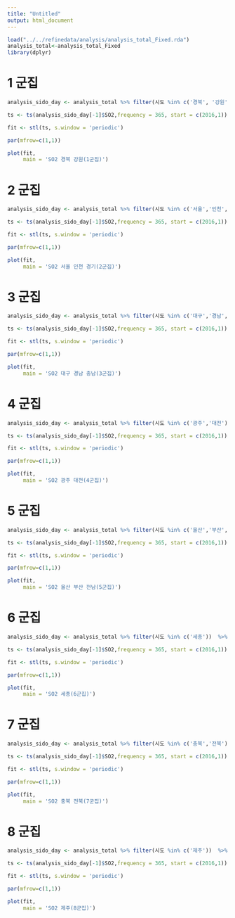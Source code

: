 ```yaml
---
title: "Untitled"
output: html_document
---
```




```r

load("../../refinedata/analysis/analysis_total_Fixed.rda")
analysis_total<-analysis_total_Fixed
library(dplyr)


```

# 1 군집

```r
analysis_sido_day <- analysis_total %>% filter(시도 %in% c('경북', '강원'))  %>% group_by(일시) %>% summarise(SO2 = mean(SO2,na.rm=TRUE))

ts <- ts(analysis_sido_day[-1]$SO2,frequency = 365, start = c(2016,1))

fit <- stl(ts, s.window = 'periodic')

par(mfrow=c(1,1))

plot(fit,
     main = 'SO2 경북 강원(1군집)')

```

# 2 군집

```r

analysis_sido_day <- analysis_total %>% filter(시도 %in% c('서울','인천','경기'))  %>% group_by(일시) %>% summarise(SO2 = mean(SO2,na.rm=TRUE))

ts <- ts(analysis_sido_day[-1]$SO2,frequency = 365, start = c(2016,1))

fit <- stl(ts, s.window = 'periodic')

par(mfrow=c(1,1))

plot(fit,
     main = 'SO2 서울 인천 경기(2군집)')


```

# 3 군집

```r

analysis_sido_day <- analysis_total %>% filter(시도 %in% c('대구','경남','충남'))  %>% group_by(일시) %>% summarise(SO2 = mean(SO2,na.rm=TRUE))

ts <- ts(analysis_sido_day[-1]$SO2,frequency = 365, start = c(2016,1))

fit <- stl(ts, s.window = 'periodic')

par(mfrow=c(1,1))

plot(fit,
     main = 'SO2 대구 경남 충남(3군집)')

```

# 4 군집

```r

analysis_sido_day <- analysis_total %>% filter(시도 %in% c('광주','대전'))  %>% group_by(일시) %>% summarise(SO2 = mean(SO2,na.rm=TRUE))

ts <- ts(analysis_sido_day[-1]$SO2,frequency = 365, start = c(2016,1))

fit <- stl(ts, s.window = 'periodic')

par(mfrow=c(1,1))

plot(fit,
     main = 'SO2 광주 대전(4군집)')

```

# 5 군집

```r

analysis_sido_day <- analysis_total %>% filter(시도 %in% c('울산','부산', '전남'))  %>% group_by(일시) %>% summarise(SO2 = mean(SO2,na.rm=TRUE))

ts <- ts(analysis_sido_day[-1]$SO2,frequency = 365, start = c(2016,1))

fit <- stl(ts, s.window = 'periodic')

par(mfrow=c(1,1))

plot(fit,
     main = 'SO2 울산 부산 전남(5군집)')

```

# 6 군집

```r
analysis_sido_day <- analysis_total %>% filter(시도 %in% c('세종'))  %>% group_by(일시) %>% summarise(SO2 = mean(SO2,na.rm=TRUE))

ts <- ts(analysis_sido_day[-1]$SO2,frequency = 365, start = c(2016,1))

fit <- stl(ts, s.window = 'periodic')

par(mfrow=c(1,1))

plot(fit,
     main = 'SO2 세종(6군집)')

```

# 7 군집

```r

analysis_sido_day <- analysis_total %>% filter(시도 %in% c('충북','전북'))  %>% group_by(일시) %>% summarise(SO2 = mean(SO2,na.rm=TRUE))

ts <- ts(analysis_sido_day[-1]$SO2,frequency = 365, start = c(2016,1))

fit <- stl(ts, s.window = 'periodic')

par(mfrow=c(1,1))

plot(fit,
     main = 'SO2 충북 전북(7군집)')

```

# 8 군집

```r

analysis_sido_day <- analysis_total %>% filter(시도 %in% c('제주'))  %>% group_by(일시) %>% summarise(SO2 = mean(SO2,na.rm=TRUE))

ts <- ts(analysis_sido_day[-1]$SO2,frequency = 365, start = c(2016,1))

fit <- stl(ts, s.window = 'periodic')

par(mfrow=c(1,1))

plot(fit,
     main = 'SO2 제주(8군집)')

```
